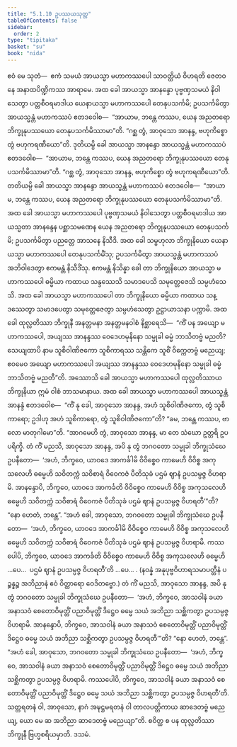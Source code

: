 ```yaml
---
title: "5.1.10 ဥပဿယသုတ္တ"
tableOfContents: false
sidebar:
  order: 2
type: "tipitaka"
basket: "su"
book: "nida"
---
```



<DynamicBreadcrumb />

<Division number="153" book="nida">

<Paragraph number="977" book="nida">
ဧဝံ မေ သုတံ—  ဧကံ သမယံ အာယသ္မာ မဟာကဿပေါ သာဝတ္ထိယံ ဝိဟရတိ ဇေတဝနေ အနာထပိဏ္ဍိကဿ အာရာမေ. အထ ခေါ အာယသ္မာ အာနန္ဒော ပုဗ္ဗဏှသမယံ နိဝါသေတွာ ပတ္တစီဝရမာဒါယ ယေနာယသ္မာ မဟာကဿပေါ တေနုပသင်္ကမိ; ဥပသင်္ကမိတွာ အာယသ္မန္တံ မဟာကဿပံ ဧတဒဝေါစ—  “အာယာမ, ဘန္တေ ကဿပ, ယေန အညတရော ဘိက္ခုနုပဿယော တေနုပသင်္ကမိဿာမာ”တိ. “ဂစ္ဆ တွံ, အာဝုသော အာနန္ဒ, ဗဟုကိစ္စော တွံ ဗဟုကရဏီယော”တိ. ဒုတိယမ္ပိ ခေါ အာယသ္မာ အာနန္ဒော အာယသ္မန္တံ မဟာကဿပံ ဧတဒဝေါစ—  “အာယာမ, ဘန္တေ ကဿပ, ယေန အညတရော ဘိက္ခုနုပဿယော တေနုပသင်္ကမိဿာမာ”တိ. “ဂစ္ဆ တွံ, အာဝုသော အာနန္ဒ, ဗဟုကိစ္စော တွံ ဗဟုကရဏီယော”တိ. တတိယမ္ပိ ခေါ အာယသ္မာ အာနန္ဒော အာယသ္မန္တံ မဟာကဿပံ ဧတဒဝေါစ—  “အာယာမ, ဘန္တေ ကဿပ, ယေန အညတရော ဘိက္ခုနုပဿယော တေနုပသင်္ကမိဿာမာ”တိ.
</Paragraph>

<Paragraph number="978" book="nida">
အထ ခေါ အာယသ္မာ မဟာကဿပေါ ပုဗ္ဗဏှသမယံ နိဝါသေတွာ ပတ္တစီဝရမာဒါယ အာယသ္မတာ အာနန္ဒေန ပစ္ဆာသမဏေန ယေန အညတရော ဘိက္ခုနုပဿယော တေနုပသင်္ကမိ; ဥပသင်္ကမိတွာ ပညတ္တေ အာသနေ နိသီဒိ. အထ ခေါ သမ္ဗဟုလာ ဘိက္ခုနိယော ယေနာယသ္မာ မဟာကဿပေါ တေနုပသင်္ကမိံသု; ဥပသင်္ကမိတွာ အာယသ္မန္တံ မဟာကဿပံ အဘိဝါဒေတွာ ဧကမန္တံ နိသီဒိံသု. ဧကမန္တံ နိသိန္နာ ခေါ တာ ဘိက္ခုနိယော အာယသ္မာ မဟာကဿပေါ ဓမ္မိယာ ကထာယ သန္ဒဿေသိ သမာဒပေသိ သမုတ္တေဇေသိ သမ္ပဟံသေသိ. အထ ခေါ အာယသ္မာ မဟာကဿပေါ တာ ဘိက္ခုနိယော ဓမ္မိယာ ကထာယ သန္ဒဿေတွာ သမာဒပေတွာ သမုတ္တေဇေတွာ သမ္ပဟံသေတွာ ဥဋ္ဌာယာသနာ ပက္ကာမိ.
</Paragraph>

<Paragraph number="979" book="nida">
အထ ခေါ ထုလ္လတိဿာ ဘိက္ခုနီ အနတ္တမနာ အနတ္တမနဝါစံ နိစ္ဆာရေသိ—  “ကိံ ပန အယျော မဟာကဿပေါ, အယျဿ အာနန္ဒဿ ဝေဒေဟမုနိနော သမ္မုခါ ဓမ္မံ ဘာသိတဗ္ဗံ မညတိ? သေယျထာပိ နာမ သူစိဝါဏိဇကော သူစိကာရဿ သန္တိကေ သူစိံ ဝိက္ကေတဗ္ဗံ မညေယျ; ဧဝမေဝ အယျော မဟာကဿပေါ အယျဿ အာနန္ဒဿ ဝေဒေဟမုနိနော သမ္မုခါ ဓမ္မံ ဘာသိတဗ္ဗံ မညတီ”တိ.
</Paragraph>

<Paragraph number="980" book="nida">
အဿောသိ ခေါ အာယသ္မာ မဟာကဿပေါ ထုလ္လတိဿာယ ဘိက္ခုနိယာ ဣမံ ဝါစံ ဘာသမာနာယ. အထ ခေါ အာယသ္မာ မဟာကဿပေါ အာယသ္မန္တံ အာနန္ဒံ ဧတဒဝေါစ—  “ကိံ နု ခေါ, အာဝုသော အာနန္ဒ, အဟံ သူစိဝါဏိဇကော, တွံ သူစိကာရော; ဥဒါဟု အဟံ သူစိကာရော, တွံ သူစိဝါဏိဇကော”တိ? “ခမ, ဘန္တေ ကဿပ, ဗာလော မာတုဂါမော”တိ. “အာဂမေဟိ တွံ, အာဝုသော အာနန္ဒ, မာ တေ သံဃော ဥတ္တရိ ဥပပရိက္ခိ.
</Paragraph>

<Paragraph number="981" book="nida">
တံ ကိံ မညသိ, အာဝုသော အာနန္ဒ, အပိ နု တွံ ဘဂဝတော သမ္မုခါ ဘိက္ခုသံဃေ ဥပနီတော—  ‘အဟံ, ဘိက္ခဝေ, ယာဝဒေ အာကင်္ခါမိ ဝိဝိစ္စေဝ ကာမေဟိ ဝိဝိစ္စ အကုသလေဟိ ဓမ္မေဟိ သဝိတက္ကံ သဝိစာရံ ဝိဝေကဇံ ပီတိသုခံ ပဌမံ ဈာနံ ဥပသမ္ပဇ္ဇ ဝိဟရာမိ. အာနန္ဒောပိ, ဘိက္ခဝေ, ယာဝဒေ အာကင်္ခတိ ဝိဝိစ္စေဝ ကာမေဟိ ဝိဝိစ္စ အကုသလေဟိ ဓမ္မေဟိ သဝိတက္ကံ သဝိစာရံ ဝိဝေကဇံ ပီတိသုခံ ပဌမံ ဈာနံ ဥပသမ္ပဇ္ဇ ဝိဟရတီ’”တိ? “နော ဟေတံ, ဘန္တေ”.
</Paragraph>

<Paragraph number="982" book="nida">
“အဟံ ခေါ, အာဝုသော, ဘဂဝတော သမ္မုခါ ဘိက္ခုသံဃေ ဥပနီတော—  ‘အဟံ, ဘိက္ခဝေ, ယာဝဒေ အာကင်္ခါမိ ဝိဝိစ္စေဝ ကာမေဟိ ဝိဝိစ္စ အကုသလေဟိ ဓမ္မေဟိ သဝိတက္ကံ သဝိစာရံ ဝိဝေကဇံ ပီတိသုခံ ပဌမံ ဈာနံ ဥပသမ္ပဇ္ဇ ဝိဟရာမိ. ကဿပေါပိ, ဘိက္ခဝေ, ယာဝဒေ အာကင်္ခတိ ဝိဝိစ္စေဝ ကာမေဟိ ဝိဝိစ္စ အကုသလေဟိ ဓမ္မေဟိ …ပေ…  ပဌမံ ဈာနံ ဥပသမ္ပဇ္ဇ ဝိဟရတီ’တိ …ပေ… . (နဝန္နံ အနုပုဗ္ဗဝိဟာရသမာပတ္တီနံ ပဉ္စန္နဉ္စ အဘိညာနံ ဧဝံ ဝိတ္ထာရော ဝေဒိတဗ္ဗော.)
</Paragraph>

<Paragraph number="983" book="nida">
တံ ကိံ မညသိ, အာဝုသော အာနန္ဒ, အပိ နု တွံ ဘဂဝတော သမ္မုခါ ဘိက္ခုသံဃေ ဥပနီတော—  ‘အဟံ, ဘိက္ခဝေ, အာသဝါနံ ခယာ အနာသဝံ စေတောဝိမုတ္တိံ ပညာဝိမုတ္တိံ ဒိဋ္ဌေဝ ဓမ္မေ သယံ အဘိညာ သစ္ဆိကတွာ ဥပသမ္ပဇ္ဇ ဝိဟရာမိ. အာနန္ဒောပိ, ဘိက္ခဝေ, အာသဝါနံ ခယာ အနာသဝံ စေတောဝိမုတ္တိံ ပညာဝိမုတ္တိံ ဒိဋ္ဌေဝ ဓမ္မေ သယံ အဘိညာ သစ္ဆိကတွာ ဥပသမ္ပဇ္ဇ ဝိဟရတီ’”တိ? “နော ဟေတံ, ဘန္တေ”.
</Paragraph>

<Paragraph number="984" book="nida">
“အဟံ ခေါ, အာဝုသော, ဘဂဝတော သမ္မုခါ ဘိက္ခုသံဃေ ဥပနီတော—  ‘အဟံ, ဘိက္ခဝေ, အာသဝါနံ ခယာ အနာသဝံ စေတောဝိမုတ္တိံ ပညာဝိမုတ္တိံ ဒိဋ္ဌေဝ ဓမ္မေ သယံ အဘိညာ သစ္ဆိကတွာ ဥပသမ္ပဇ္ဇ ဝိဟရာမိ. ကဿပေါပိ, ဘိက္ခဝေ, အာသဝါနံ ခယာ အနာသဝံ စေတောဝိမုတ္တိံ ပညာဝိမုတ္တိံ ဒိဋ္ဌေဝ ဓမ္မေ သယံ အဘိညာ သစ္ဆိကတွာ ဥပသမ္ပဇ္ဇ ဝိဟရတီ’တိ.
</Paragraph>

<Paragraph number="985" book="nida">
သတ္တရတနံ ဝါ, အာဝုသော, နာဂံ အဍ္ဎဋ္ဌမရတနံ ဝါ တာလပတ္တိကာယ ဆာဒေတဗ္ဗံ မညေယျ, ယော မေ ဆ အဘိညာ ဆာဒေတဗ္ဗံ မညေယျာ”တိ.
</Paragraph>

<Paragraph number="986" book="nida">
စဝိတ္ထ စ ပန ထုလ္လတိဿာ ဘိက္ခုနီ ဗြဟ္မစရိယမှာတိ.

</Paragraph>
</Division>

<Paragraph number="987" type="center" book="nida">
ဒသမံ.
</Paragraph>